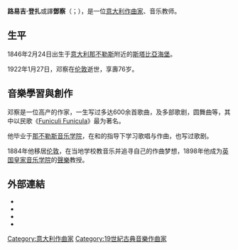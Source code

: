 {{NoteTA
|G1=地名
}}
{{Inappropriate tone|time=2015-06-20T04:28:05+00:00}}
{{Infobox classical
| 中文名       = 路易吉·登扎
| 画像         = Luigi Denza (before 1922) - Archivio storico Ricordi FOTO001319 (restoration).jpg
| 附注         =
| 原文名       = Luigi Denza
| 国别         = 意大利
| 出生日期     = {{birth date|1846|2|24}}
| 出生地       = 斯塔比亞海堡
| 逝世日期     = {{Death date and age|1922|1|27|1846|2|24}}
| 逝世地       = 倫敦
| 所属时期     =
| 所属乐派     =
| 擅长作品类型 = 歌剧、圆舞曲
| 代表作       = [[登山纜車_(歌曲)|登山缆车]]
| 师从         =
| 学生         =
| 官方网站     =
}}

'''路易吉·登扎'''或譯'''鄧察'''（{{lang-it|Luigi Denza}}；{{bd|1846年|2月24日|1922年|1月27日|catIdx=Denza, Luigi}}），是一位[[意大利|意大利]][[作曲家|作曲家]]、音乐教师。

== 生平 ==
1846年2月24日出生于[[意大利|意大利]][[那不勒斯|那不勒斯]]附近的[[斯塔比亞海堡|斯塔比亞海堡]]。

1922年1月27日，邓察在[[伦敦|伦敦]]逝世，享壽76岁。

== 音樂學習與創作 ==
邓察是一位高产的作家，一生写过多达600余首歌曲，及多部歌剧，圆舞曲等，其中以民歌《[[登山纜車_(歌曲)|Funiculi Funicula]]》最为著名。

他毕业于[[那不勒斯音乐学院|那不勒斯音乐学院]]，在{{link-it|薩威李奧·梅卡丹特|Saverio Mercadante}}和{{link-it|保洛·塞拉奧|Paolo Serrao}}的指导下学习歌唱与作曲，也写过歌剧。

1884年他移居[[伦敦|伦敦]]，在当地学校教音乐并追寻自己的作曲梦想，1898年他成为[[皇家音樂學院_(倫敦大學)|英国皇家音乐学院]]的[[聲樂|聲樂]]教授。

== 外部連結 ==
* {{IMSLP|id=Denza, Luigi}}
* {{ChoralWiki}}
* {{Internet Archive author |sname=Luigi Denza}}
* {{Librivox author |id=10790}}

{{Authority control}}

{{DEFAULTSORT:Denza, Luigi}}
[[Category:意大利作曲家|Category:意大利作曲家]]
[[Category:19世紀古典音樂作曲家|Category:19世紀古典音樂作曲家]]
